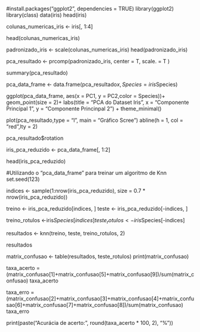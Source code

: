 #install.packages("ggplot2", dependencies = TRUE)
library(ggplot2)
library(class)
data(iris)
head(iris)

colunas_numericas_iris <- iris[, 1:4]

head(colunas_numericas_iris)

padronizado_iris <- scale(colunas_numericas_iris)
head(padronizado_iris)

pca_resultado <- prcomp(padronizado_iris, center = T, scale. = T )

summary(pca_resultado)

pca_data_frame <- data.frame(pca_resultado$x, Species = iris$Species)

ggplot(pca_data_frame, aes(x = PC1, y = PC2,color = Species))+
  geom_point(size = 2)+
  labs(title = "PCA do Dataset Iris",
       x = "Componente Principal 1",
       y = "Componente Princinpal 2") +
  theme_minimal()

plot(pca_resultado,type = "l", main = "Gráfico Scree")
abline(h = 1, col = "red",lty = 2)

pca_resultado$rotation

iris_pca_reduzido <- pca_data_frame[, 1:2]

head(iris_pca_reduzido)

#Utilizando o "pca_data_frame" para treinar um algoritmo de Knn
set.seed(123)

indices <- sample(1:nrow(iris_pca_reduzido), size = 0.7 * nrow(iris_pca_reduzido))

treino <- iris_pca_reduzido[indices, ]
teste <- iris_pca_reduzido[-indices, ]

treino_rotulos <-iris$Species[indices]
teste_rotulos <- iris$Species[-indices]


resultados <- knn(treino, teste, treino_rotulos, 2)

resultados

matrix_confusao <- table(resultados, teste_rotulos)
print(matrix_confusao)

taxa_acerto = (matrix_confusao[1]+matrix_confusao[5]+matrix_confusao[9])/sum(matrix_confusao)
taxa_acerto

taxa_erro = (matrix_confusao[2]+matrix_confusao[3]+matrix_confusao[4]+matrix_confusao[6]+matrix_confusao[7]+matrix_confusao[8])/sum(matrix_confusao)
taxa_erro

print(paste("Acurácia de acerto:", round(taxa_acerto * 100, 2), "%"))

